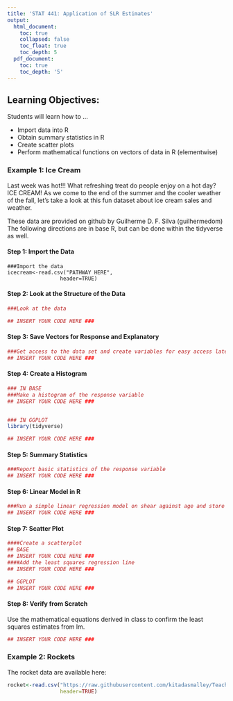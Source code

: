 ```yaml
---
title: 'STAT 441: Application of SLR Estimates'
output:
  html_document:
    toc: true
    collapsed: false
    toc_float: true
    toc_depth: 5
  pdf_document:
    toc: true
    toc_depth: '5'
---
```


## Learning Objectives: 

Students will learn how to ...

* Import data into R 
* Obtain summary statistics in R 
* Create scatter plots
* Perform mathematical functions on vectors of data in R (elementwise)


### Example 1: Ice Cream 

Last week was hot!!! What refreshing treat do people enjoy on a hot day?  ICE CREAM! 
As we come to the end of the summer and the cooler weather of the fall, let’s take a look at this fun dataset about ice cream sales and weather. 

These data are provided on github by Guilherme D. F. Silva (guilhermedom)
The following directions are in base R, but can be done within the tidyverse as well. 

#### Step 1: Import the Data

```{}
###Import the data
icecream<-read.csv("PATHWAY HERE",
                 header=TRUE)
```

#### Step 2: Look at the Structure of the Data

```r
###Look at the data

## INSERT YOUR CODE HERE ###
```

#### Step 3: Save Vectors for Response and Explanatory

```r
###Get access to the data set and create variables for easy access later
## INSERT YOUR CODE HERE ###
```

#### Step 4: Create a Histogram

```r
### IN BASE
###Make a histogram of the response variable 
## INSERT YOUR CODE HERE ###


### IN GGPLOT
library(tidyverse)

## INSERT YOUR CODE HERE ###
```


#### Step 5: Summary Statistics

```r
###Report basic statistics of the response variable 
## INSERT YOUR CODE HERE ###
```

#### Step 6: Linear Model in R

```r
###Run a simple linear regression model on shear against age and store the results
## INSERT YOUR CODE HERE ###
```


#### Step 7: Scatter Plot

```r
####Create a scatterplot
## BASE
## INSERT YOUR CODE HERE ###
####Add the least squares regression line
## INSERT YOUR CODE HERE ###

## GGPLOT
## INSERT YOUR CODE HERE ###
```

#### Step 8: Verify from Scratch 

Use the mathematical equations derived in class to confirm the least squares estimates from lm.

```r
## INSERT YOUR CODE HERE ###
```


### Example 2: Rockets

The rocket data are available here: 

```r
rocket<-read.csv("https://raw.githubusercontent.com/kitadasmalley/Teaching_Public/refs/heads/main/STAT441/FA25/data/rocketProp.csv",
                 header=TRUE)
```





